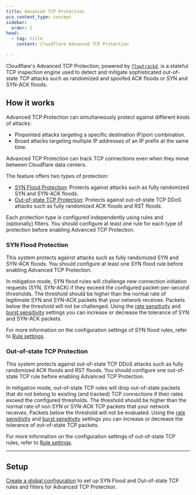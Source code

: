 ```yaml
---
title: Advanced TCP Protection
pcx_content_type: concept
sidebar:
  order: 2
head:
  - tag: title
    content: Cloudflare Advanced TCP Protection

---
```



Cloudflare's Advanced TCP Protection, powered by [`flowtrackd`](https://blog.cloudflare.com/announcing-flowtrackd/), is a stateful TCP inspection engine used to detect and mitigate sophisticated out-of-state TCP attacks such as randomized and spoofed ACK floods or SYN and SYN-ACK floods.

<Render file="mt-advanced-ddos-systems-onboarding" />

## How it works

Advanced TCP Protection can simultaneously protect against different kinds of attacks:

- Pinpointed attacks targeting a specific destination IP/port combination.
- Broad attacks targeting multiple IP addresses of an IP prefix at the same time.

Advanced TCP Protection can track TCP connections even when they move between Cloudflare data centers.

The feature offers two types of protection:

- [SYN Flood Protection](/ddos-protection/advanced-ddos-systems/overview/advanced-tcp-protection/#syn-flood-protection): Protects against attacks such as fully randomized SYN and SYN-ACK floods.
- [Out-of-state TCP Protection](/ddos-protection/advanced-ddos-systems/overview/advanced-tcp-protection/#out-of-state-tcp-protection): Protects against out-of-state TCP DDoS attacks such as fully randomized ACK floods and RST floods.

Each protection type is configured independently using rules and (optionally) filters. You should configure at least one rule for each type of protection before enabling Advanced TCP Protection.

### SYN Flood Protection

This system protects against attacks such as fully randomized SYN and SYN-ACK floods. You should configure at least one SYN flood rule before enabling Advanced TCP Protection.

In mitigation mode, SYN flood rules will challenge new connection initiation requests (SYN, SYN-ACK) if they exceed the configured packet-per-second thresholds. The threshold should be higher than the normal rate of legitimate SYN and SYN-ACK packets that your network receives. Packets below the threshold will not be challenged. Using the [rate sensitivity](/ddos-protection/advanced-ddos-systems/concepts/#rate-sensitivity) and [burst sensitivity](/ddos-protection/advanced-ddos-systems/concepts/#burst-sensitivity) settings you can increase or decrease the tolerance of SYN and SYN-ACK packets.

For more information on the configuration settings of SYN flood rules, refer to [Rule settings](/ddos-protection/advanced-ddos-systems/concepts/#rule-settings).

### Out-of-state TCP Protection

This system protects against out-of-state TCP DDoS attacks such as fully randomized ACK floods and RST floods. You should configure one out-of-state TCP rule before enabling Advanced TCP Protection.

In mitigation mode, out-of-state TCP rules will drop out-of-state packets that do not belong to existing (and tracked) TCP connections if their rates exceed the configured thresholds. The threshold should be higher than the normal rate of non SYN or SYN-ACK TCP packets that your network receives. Packets below the threshold will not be evaluated. Using the [rate sensitivity](/ddos-protection/advanced-ddos-systems/concepts/#rate-sensitivity) and [burst sensitivity](/ddos-protection/advanced-ddos-systems/concepts/#burst-sensitivity) settings you can increase or decrease the tolerance of out-of-state TCP packets.

For more information on the configuration settings of out-of-state TCP rules, refer to [Rule settings](/ddos-protection/advanced-ddos-systems/concepts/#rule-settings).

---

## Setup

[Create a global configuration](/ddos-protection/advanced-ddos-systems/overview/#rules) to set up SYN Flood and Out-of-state TCP rules and filters for Advanced TCP Protection.
